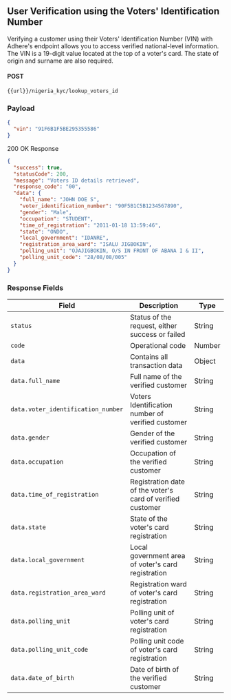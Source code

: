 ## User Verification using the Voters' Identification Number

Verifying a customer using their Voters' Identification Number (VIN) with Adhere's endpoint allows you to access verified national-level information. The VIN is a 19-digit value located at the top of a voter's card. The state of origin and surname are also required.

#### POST

`{{url}}/nigeria_kyc/lookup_voters_id`

### Payload

```json
{
  "vin": "91F6B1F5BE295355586"
}
```

200 OK Response

```json
{
  "success": true,
  "statusCode": 200,
  "message": "Voters ID details retrieved",
  "response_code": "00",
  "data": {
    "full_name": "JOHN DOE S",
    "voter_identification_number": "90F5B1C5B1234567890",
    "gender": "Male",
    "occupation": "STUDENT",
    "time_of_registration": "2011-01-18 13:59:46",
    "state": "ONDO",
    "local_government": "IDANRE",
    "registration_area_ward": "ISALU JIGBOKIN",
    "polling_unit": "OJAJIGBOKIN, O/S IN FRONT OF ABANA I & II",
    "polling_unit_code": "28/08/08/005"
  }
}
```
### Response Fields

| Field                        | Description                                               | Type   |
|------------------------------|-----------------------------------------------------------|--------|
| `status`                     | Status of the request, either success or failed          | String |
| `code`                       | Operational code                                         | Number |
| `data`                       | Contains all transaction data                           | Object |
| `data.full_name`             | Full name of the verified customer                      | String |
| `data.voter_identification_number` | Voters Identification number of verified customer | String |
| `data.gender`                | Gender of the verified customer                         | String |
| `data.occupation`            | Occupation of the verified customer                     | String |
| `data.time_of_registration`  | Registration date of the voter's card of verified customer | String |
| `data.state`                 | State of the voter's card registration                   | String |
| `data.local_government`      | Local government area of voter's card registration       | String |
| `data.registration_area_ward` | Registration ward of voter's card registration           | String |
| `data.polling_unit`          | Polling unit of voter's card registration                | String |
| `data.polling_unit_code`     | Polling unit code of voter's card registration           | String |
| `data.date_of_birth`         | Date of birth of the verified customer                   | String |